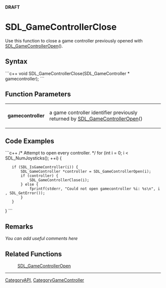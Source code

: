 <!-- pragma section-numbers off -->
<!-- pragma camelcase off -->
'''DRAFT'''


<!-- #*^*^*^*^*See http://wiki.libsdl.org/moin.cgi/SGFunctions for details on editing this page*^*^*^*^* -->


= SDL_GameControllerClose  =
Use this function to close a game controller previously opened with [[SDL_GameControllerOpen]]().




== Syntax ==
```c++
void SDL_GameControllerClose(SDL_GameController * gamecontroller);
```


== Function Parameters ==
{|
|'''gamecontroller'''
|a game controller identifier previously returned by [[SDL_GameControllerOpen]]()
|}


== Code Examples ==
```c++
/* Attempt to open every controller. */
for (int i = 0; i < SDL_NumJoysticks(); ++i) {
    if (SDL_IsGameController(i)) {
        SDL_GameController *controller = SDL_GameControllerOpen(i);
        if (controller) {
            SDL_GameControllerClose(i);
        } else {
            fprintf(stderr, "Could not open gamecontroller %i: %s\n", i, SDL_GetError());
        }
    }
}
```


== Remarks ==
''You can add useful comments here''

<!-- #Leave this section as-is unless you have a remark to put in.  In that case, replace ''You can add useful comments here'' with your remark(s) following the Style Guide instructions.  Leave the rest of the markup alone and delete this comment. -->


== Related Functions ==
:[[SDL_GameControllerOpen]]

----
[[CategoryAPI]], [[CategoryGameController]]
<!-- #See the Style Guide for instructions on editing the footer.  -->
